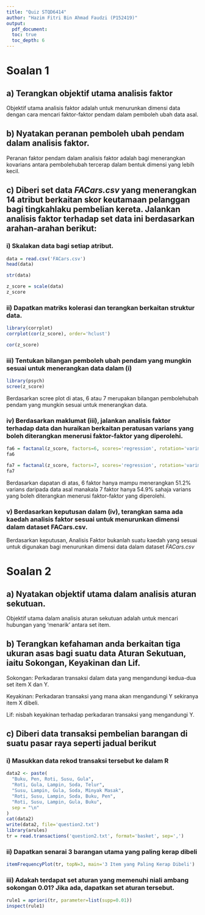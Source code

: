 ```yaml
---
title: "Quiz STQD6414"
author: "Hazim Fitri Bin Ahmad Faudzi (P152419)"
output: 
  pdf_document:
  toc: true
  toc_depth: 6
---
```


# Soalan 1

## **a) Terangkan objektif utama analisis faktor**

Objektif utama analisis faktor adalah untuk menurunkan dimensi data dengan cara mencari faktor-faktor pendam dalam pemboleh ubah data asal.

## **b) Nyatakan peranan pemboleh ubah pendam dalam analisis faktor.**

Peranan faktor pendam dalam analisis faktor adalah bagi menerangkan kovarians antara pembolehubah tercerap dalam bentuk dimensi yang lebih kecil.

## **c) Diberi set data *FACars.csv* yang menerangkan 14 atribut berkaitan skor keutamaan pelanggan bagi tingkahlaku pembelian kereta. Jalankan analisis faktor terhadap set data ini berdasarkan arahan-arahan berikut:**

### **i) Skalakan data bagi setiap atribut.**

```r
data = read.csv('FACars.csv')
head(data)
```

```r
str(data)
```

```r
z_score = scale(data)
z_score
```

### **ii) Dapatkan matriks kolerasi dan terangkan berkaitan struktur data.**

```r
library(corrplot)
corrplot(cor(z_score), order='hclust')
```

```r
cor(z_score)
```

### **iii) Tentukan bilangan pemboleh ubah pendam yang mungkin sesuai untuk menerangkan data dalam (i)**

```r
library(psych)
scree(z_score)
```

Berdasarkan scree plot di atas, 6 atau 7 merupakan bilangan pembolehubah pendam yang mungkin sesuai untuk menerangkan data.

### **iv) Berdasarkan maklumat (iii), jalankan analisis faktor terhadap data dan huraikan berkaitan peratusan varians yang boleh diterangkan menerusi faktor-faktor yang diperolehi.**

```r
fa6 = factanal(z_score, factors=6, scores='regression', rotation='varimax')
fa6
```

```r
fa7 = factanal(z_score, factors=7, scores='regression', rotation='varimax')
fa7
```

Berdasarkan dapatan di atas, 6 faktor hanya mampu menerangkan 51.2% varians daripada data asal manakala 7 faktor hanya 54.9% sahaja varians yang boleh diterangkan menerusi faktor-faktor yang diperolehi.

### **v) Berdasarkan keputusan dalam (iv), terangkan sama ada kaedah analisis faktor sesuai untuk menurunkan dimensi dalam dataset FACars.csv.**

Berdasarkan keputusan, Analisis Faktor bukanlah suatu kaedah yang sesuai untuk digunakan bagi menurunkan dimensi data dalam dataset *FACars.csv*

# Soalan 2

## **a) Nyatakan objektif utama dalam analisis aturan sekutuan.**

Objektif utama dalam analisis aturan sekutuan adalah untuk mencari hubungan yang 'menarik' antara set item.

## **b) Terangkan kefahaman anda berkaitan tiga ukuran asas bagi suatu data Aturan Sekutuan, iaitu Sokongan, Keyakinan dan Lif.**

Sokongan: Perkadaran transaksi dalam data yang mengandungi kedua-dua set item X dan Y.

Keyakinan: Perkadaran transaksi yang mana akan mengandungi Y sekiranya item X dibeli.

Lif: nisbah keyakinan terhadap perkadaran transaksi yang mengandungi Y.

## **c) Diberi data transaksi pembelian barangan di suatu pasar raya seperti jadual berikut**

### **i) Masukkan data rekod transaksi tersebut ke dalam R**

```r
data2 <- paste(
  "Buku, Pen, Roti, Susu, Gula",
  "Roti, Gula, Lampin, Soda, Telur",
  "Susu, Lampin, Gula, Soda, Minyak Masak",
  "Roti, Susu, Lampin, Soda, Buku, Pen",
  "Roti, Susu, Lampin, Gula, Buku",
  sep = "\n"
)  
cat(data2)
write(data2, file='question2.txt')
library(arules)
tr = read.transactions('question2.txt', format='basket', sep=',')

```

### **ii) Dapatkan senarai 3 barangan utama yang paling kerap dibeli**

```r
itemFrequencyPlot(tr, topN=3, main='3 Item yang Paling Kerap Dibeli')
```

### **iii) Adakah terdapat set aturan yang memenuhi niali ambang sokongan 0.01? Jika ada, dapatkan set aturan tersebut.**

```r
rule1 = apriori(tr, parameter=list(supp=0.01))
inspect(rule1)
```
